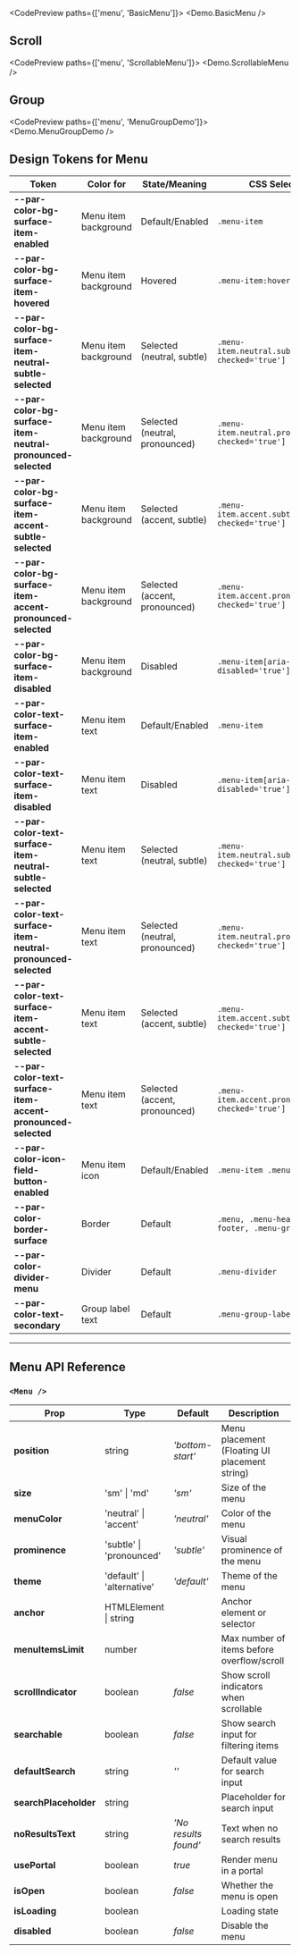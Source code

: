 
<CodePreview paths={['menu', 'BasicMenu']}>
  <Demo.BasicMenu />
</CodePreview>

## Scroll

<CodePreview paths={['menu', 'ScrollableMenu']}>
  <Demo.ScrollableMenu />
</CodePreview>

## Group

<CodePreview paths={['menu', 'MenuGroupDemo']}>
  <Demo.MenuGroupDemo />
</CodePreview>

## Design Tokens for Menu

| **Token**                                                     | **Color for**        | **State/Meaning**              | **CSS Selector(s)**                                    |
| ------------------------------------------------------------- | -------------------- | ------------------------------ | ------------------------------------------------------ |
| **--par-color-bg-surface-item-enabled**                       | Menu item background | Default/Enabled                | `.menu-item`                                           |
| **--par-color-bg-surface-item-hovered**                       | Menu item background | Hovered                        | `.menu-item:hover`                                     |
| **--par-color-bg-surface-item-neutral-subtle-selected**       | Menu item background | Selected (neutral, subtle)     | `.menu-item.neutral.subtle[aria-checked='true']`       |
| **--par-color-bg-surface-item-neutral-pronounced-selected**   | Menu item background | Selected (neutral, pronounced) | `.menu-item.neutral.pronounced[aria-checked='true']`   |
| **--par-color-bg-surface-item-accent-subtle-selected**        | Menu item background | Selected (accent, subtle)      | `.menu-item.accent.subtle[aria-checked='true']`        |
| **--par-color-bg-surface-item-accent-pronounced-selected**    | Menu item background | Selected (accent, pronounced)  | `.menu-item.accent.pronounced[aria-checked='true']`    |
| **--par-color-bg-surface-item-disabled**                      | Menu item background | Disabled                       | `.menu-item[aria-disabled='true']`                     |
| **--par-color-text-surface-item-enabled**                     | Menu item text       | Default/Enabled                | `.menu-item`                                           |
| **--par-color-text-surface-item-disabled**                    | Menu item text       | Disabled                       | `.menu-item[aria-disabled='true']`                     |
| **--par-color-text-surface-item-neutral-subtle-selected**     | Menu item text       | Selected (neutral, subtle)     | `.menu-item.neutral.subtle[aria-checked='true']`       |
| **--par-color-text-surface-item-neutral-pronounced-selected** | Menu item text       | Selected (neutral, pronounced) | `.menu-item.neutral.pronounced[aria-checked='true']`   |
| **--par-color-text-surface-item-accent-subtle-selected**      | Menu item text       | Selected (accent, subtle)      | `.menu-item.accent.subtle[aria-checked='true']`        |
| **--par-color-text-surface-item-accent-pronounced-selected**  | Menu item text       | Selected (accent, pronounced)  | `.menu-item.accent.pronounced[aria-checked='true']`    |
| **--par-color-icon-field-button-enabled**                     | Menu item icon       | Default/Enabled                | `.menu-item .menu-item-icon`                           |
| **--par-color-border-surface**                                | Border               | Default                        | `.menu, .menu-header, .menu-footer, .menu-group-label` |
| **--par-color-divider-menu**                                  | Divider              | Default                        | `.menu-divider`                                        |
| **--par-color-text-secondary**                                | Group label text     | Default                        | `.menu-group-label`                                    |

---

## Menu API Reference

### `<Menu />`

| **Prop**              | **Type**                   | **Default**          | **Description**                               |
| --------------------- | -------------------------- | -------------------- | --------------------------------------------- |
| **position**          | string                     | _'bottom-start'_     | Menu placement (Floating UI placement string) |
| **size**              | 'sm' \| 'md'               | _'sm'_               | Size of the menu                              |
| **menuColor**         | 'neutral' \| 'accent'      | _'neutral'_          | Color of the menu                             |
| **prominence**        | 'subtle' \| 'pronounced'   | _'subtle'_           | Visual prominence of the menu                 |
| **theme**             | 'default' \| 'alternative' | _'default'_          | Theme of the menu                             |
| **anchor**            | HTMLElement \| string      |                      | Anchor element or selector                    |
| **menuItemsLimit**    | number                     |                      | Max number of items before overflow/scroll    |
| **scrollIndicator**   | boolean                    | _false_              | Show scroll indicators when scrollable        |
| **searchable**        | boolean                    | _false_              | Show search input for filtering items         |
| **defaultSearch**     | string                     | _''_                 | Default value for search input                |
| **searchPlaceholder** | string                     |                      | Placeholder for search input                  |
| **noResultsText**     | string                     | _'No results found'_ | Text when no search results                   |
| **usePortal**         | boolean                    | _true_               | Render menu in a portal                       |
| **isOpen**            | boolean                    | _false_              | Whether the menu is open                      |
| **isLoading**         | boolean                    |                      | Loading state                                 |
| **disabled**          | boolean                    | _false_              | Disable the menu                              |
